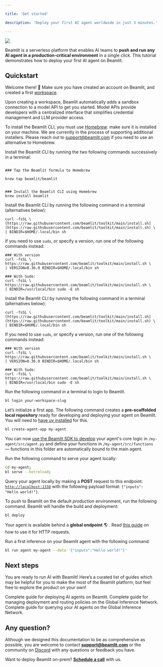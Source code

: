 ```yaml
---

title: 'Get started'

description: 'Deploy your first AI agent worldwide in just 3 minutes.'

---
```


<Frame>
<img src="/img/general/functions-dark.png" />
</Frame>

Beamlit is a serverless platform that enables AI teams to **push and run any AI agent in a production-critical environment** in a single click. This tutorial demonstrates how to deploy your first AI agent on Beamlit.

## Quickstart

Welcome there! 👋 Make sure you have created an account on Beamlit, and created a first [workspace](Security/Workspace-access-control). 

<Tip>Upon creating a workspace, Beamlit automatically adds a sandbox connection to a model API to get you started. Model APIs provide developers with a centralized interface that simplifies credential management and LLM provider access.</Tip>

<Steps>

<Step title="Install the Beamlit CLI">

<AccordionGroup>

<Accordion title="Install on Mac" icon="apple">

<Warning>To install the Beamlit CLI, you must use [Homebrew](https://brew.sh/): make sure it is installed on your machine. We are currently in the process of supporting additional installers. Please reach out to [support@beamlit.com](mailto:support@beamlit.com) if you need to use an alternative to Homebrew.</Warning>

Install the Beamlit CLI by running the two following commands successively in a terminal:

```shell 

### Tap the Beamlit formula to Homebrew

brew tap beamlit/beamlit

```

```shell 

### Install the Beamlit CLI using Homebrew
brew install beamlit

```

</Accordion>

<Accordion title="Install on Linux" icon="linux">

Install the Beamlit CLI by running the following command in a terminal (alternatives below):

```shell 
curl -fsSL \
[https://raw.githubusercontent.com/beamlit/toolkit/main/install.sh](https://raw.githubusercontent.com/beamlit/toolkit/main/install.sh) \
| BINDIR=$HOME/.local/bin sh
```

If you need to use `sudo`, or specify a version, run one of the following commands instead:

```shell 
### With version
curl -fsSL \
https://raw.githubusercontent.com/beamlit/toolkit/main/install.sh \
| VERSION=0.36.0 BINDIR=$HOME/.local/bin sh

### With Sudo:
curl -fsSL \
https://raw.githubusercontent.com/beamlit/toolkit/main/install.sh \
| BINDIR=/usr/local/bin sudo -E sh
```

</Accordion>

<Accordion title="Install with cURL" icon="code">

Install the Beamlit CLI by running the following command in a terminal (alternatives below):

```shell 
curl -fsSL \
[https://raw.githubusercontent.com/beamlit/toolkit/main/install.sh](https://raw.githubusercontent.com/beamlit/toolkit/main/install.sh) \
| BINDIR=$HOME/.local/bin sh
```

If you need to use `sudo`, or specify a version, run one of the following commands instead:

```shell 
### With version
curl -fsSL \
https://raw.githubusercontent.com/beamlit/toolkit/main/install.sh \
| VERSION=0.36.0 BINDIR=$HOME/.local/bin sh

### With Sudo:
curl -fsSL \
https://raw.githubusercontent.com/beamlit/toolkit/main/install.sh \
| BINDIR=/usr/local/bin sudo -E sh
```

</Accordion>

</AccordionGroup>

</Step>

<Step title="Login">

<Accordion title="Login to Beamlit via the CLI.">
Run the following command in a terminal to login to Beamlit. 

```bash
bl login your-workspace-slug
```

</Accordion>

</Step>

<Step title="Create your first AI agent">

Let’s initialize a first app. The following command creates a **pre-scaffolded local repository** ready for developing and deploying your agent on Beamlit. You will need to [have *uv* installed](https://docs.astral.sh/uv/getting-started/installation/) for this.

```bash
bl create-agent-app my-agent
```

You can now [use the Beamlit SDK to develop](Agents/Develop-an-agent) your agent's core logic in `/my-agent/src/agent.py` and define your functions in `/my-agent/src/functions` — functions in this folder are automatically bound to the main agent. 

</Step>

<Step title="Test and deploy your AI agent">

Run the following command to serve your agent locally:

```bash
cd my-agent;
bl serve --hotreload;
```

Query your agent locally by making a **POST** request to this endpoint: [`http://localhost:1338`](http://localhost:1338) with the following payload format: `{"inputs": "Hello world!"}`.

To push to Beamlit on the default *production* environment, run the following command. Beamlit will handle the build and deployment:

```bash
bl deploy
```

Your agent is available behind a **global endpoint**  🌎 . Read [this guide](Agents/Query-agents) on how to use it for HTTP requests.

</Step>

<Step title="Make a first inference">

Run a first inference on your Beamlit agent with the following command:

```bash
bl run agent my-agent --data '{"inputs":"Hello world!"}'
```

</Step>

</Steps>

## Next steps

You are ready to run AI with Beamlit! Here’s a curated list of guides which may be helpful for you to make the most of the Beamlit platform, but feel free to explore the product on your own! 

<Card title="Deploy agents" icon="earth-americas" href="/Agents/Overview">
Complete guide for deploying AI agents on Beamlit.
</Card>

<Card title="Manage environment policies" icon="server" href="/Model-Governance/Overview">
Complete guide for managing deployment and routing policies on the Global Inference Network.
</Card>

<Card title="Guide for querying agents" icon="bolt" href="/Agents/Query-agents">
Complete guide for querying your AI agents on the Global Inference Network.
</Card>

## Any question?

Although we designed this documentation to be as comprehensive as possible, you are welcome to contact [**support@beamlit.com**](mailto:support@beamlit.com) or the community on [Discord](https://discord.gg/9fu69KEg) with any questions or feedback you have.

Want to deploy Beamlit on-prem? [**Schedule a call**](mailto:support@beamlit.com) with us.